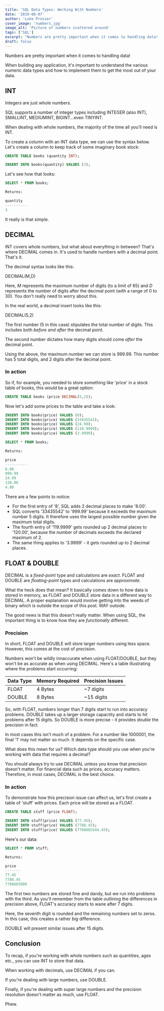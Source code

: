 ```yaml
---
title: 'SQL Data Types: Working With Numbers'
date: '2019-08-07'
author: 'Luke Prosser'
cover_image: 'numbers.jpg'
image_alt: 'Picture of numbers scattered around'
tags: ['SQL']
excerpt: "Numbers are pretty important when it comes to handling data! When building any application, it's important to understand the various numeric data types and how to implement them to get the most out of your data."
draft: false
---
```


Numbers are pretty important when it comes to handling data!

When building any application, it's important to understand the various numeric data types and how to implement them to get the most out of your data.

## INT

Integers are just whole numbers.

SQL supports a number of integer types including INTEGER (also INT), SMALLINT, MEDIUMINT, BIGINT...even TINYINT.

When dealing with whole numbers, the majority of the time all you'll need is INT.

To create a column with an INT data type, we can use the syntax below. Let's create a column to keep track of some imaginary book stock:

```sql
CREATE TABLE books (quantity INT);

INSERT INTO books(quantity) VALUES (3);
```

Let's see how that looks:

```sql
SELECT * FROM books;

Returns:

quantity
----------
3
```

It really is that simple.

## DECIMAL

INT covers whole numbers, but what about everything in between? That's where DECIMAL comes in. It's used to handle numbers with a decimal point. That's it.

The decimal syntax looks like this:

DECIMAL(M,D)

Here, _M_ represents the maximum number of digits (to a limit of 65) and _D_ represents the number of digits after the decimal point (with a range of 0 to 30). You don't really need to worry about this.

In the real world, a decimal insert looks like this:

DECIMAL(5,2)

The first number (5 in this case) stipulates the total number of digits. This includes both _before and after_ the decimal point.

The second number dictates how many digits should come _after_ the decimal point.

Using the above, the maximum number we can store is 999.99. This number has 5 total digits, and 2 digits after the decimal point.

### In action

So if, for example, you needed to store something like 'price' in a stock table of books, this would be a great option:

```sql
CREATE TABLE books (price DECIMAL(5,2));
```

Now let's add some prices to the table and take a look:

```sql
INSERT INTO books(price) VALUES (8);
INSERT INTO books(price) VALUES (33435542);
INSERT INTO books(price) VALUES (24.99);
INSERT INTO books(price) VALUES (119.9999);
INSERT INTO books(price) VALUES (3.9999);

SELECT * FROM books;

Returns:

price
----------
8.00
999.99
24.99
120.00
4.00
```

There are a few points to notice:

- For the first entry of '8', SQL adds 2 decimal places to make '8.00'.
- SQL converts '33435542' to '999.99' because it exceeds the maximum number 5 digits. It therefore uses the largest possible number given the maximum total digits.
- The fourth entry of '119.9999' gets rounded up 2 decimal places to '120.00', because the number of decimals exceeds the declared maximum of 2.
- The same thing applies to '3.9999' - it gets rounded up to 2 decimal places.

## FLOAT & DOUBLE

DECIMAL is a _fixed-point_ type and calculations are _exact_. FLOAT and DOUBLE are _floating-point_ types and calculations are _approximate_.

What the heck does that mean? It basically comes down to how data is stored in memory, as FLOAT and DOUBLE store data in a different way to DECIMAL. A proper explanation would involve getting into the weeds of binary which is outside the scope of this post. WAY outside.

The good news is that this doesn't really matter. When using SQL, the important thing is to know how they are _functionally_ different.

### Precision

In short, FLOAT and DOUBLE will store larger numbers using less space. However, this comes at the cost of _precision_.

Numbers won't be wildly innaccurate when using FLOAT/DOUBLE, but they won't be as accurate as when using DECIMAL. Here's a table illustrating where the problems start occurring:

| Data Type | Memory Required | Precision Issues |
| --------- | --------------- | ---------------- |
| FLOAT     | 4 Bytes         | ~7 digits        |
| DOUBLE    | 8 Bytes         | ~15 digits       |

So, with FLOAT, numbers longer than 7 digits start to run into accuracy problems. DOUBLE takes up a larger storage capactity and starts to hit problems after 15 digits. So DOUBLE is more precise - it provides _double_ the precision in fact.

In most cases this isn't much of a problem. For a number like 1000001, the final '1' may not matter so much. It depends on the specific case.

What does this mean for us? Which data type should you use when you're working with data that requires a decimal?

You should always try to use DECIMAL unless you know that precision doesn't matter. For financial data such as prices, accuracy matters. Therefore, in most cases, DECIMAL is the best choice.

### In action

To demonstrate how this precision issue can affect us, let's first create a table of 'stuff' with prices. Each price will be stored as a FLOAT.

```sql
CREATE TABLE stuff (price FLOAT);

INSERT INTO stuff(price) VALUES (77.45);
INSERT INTO stuff(price) VALUES (7788.45);
INSERT INTO stuff(price) VALUES (7788665544.45);
```

Here's our data:

```sql
SELECT * FROM stuff;

Returns:

price
-------
77.45
7788.45
7788665000
```

The first two numbers are stored fine and dandy, but we run into problems with the third. As you'll remember from the table outlining the differences in precision above, FLOAT's accuracy starts to wane after 7 digits.

Here, the seventh digit is rounded and the remaining numbers set to zeros. In this case, this creates a rather _big_ difference.

DOUBLE will present similar issues after 15 digits.

## Conclusion

To recap, if you're working with whole numbers such as quantities, ages etc., you can use INT to store that data.

When working with decimals, use DECIMAL if you can.

If you're dealing with large numbers, use DOUBLE.

Finally, if you're dealing with super large numbers and the precision resolution doesn't matter as much, use FLOAT.

Phew.
